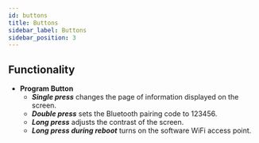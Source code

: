 ```yaml
---
id: buttons
title: Buttons
sidebar_label: Buttons
sidebar_position: 3
---
```


## Functionality

- **Program Button**
	- _**Single press**_ changes the page of information displayed on the screen.
	- _**Double press**_ sets the Bluetooth pairing code to 123456.
	- _**Long press**_ adjusts the contrast of the screen.
	- _**Long press during reboot**_ turns on the software WiFi access point.